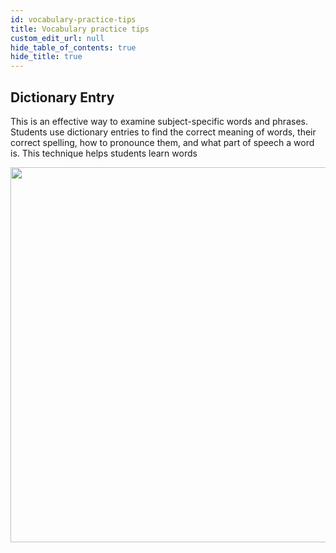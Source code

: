 ```yaml
---
id: vocabulary-practice-tips
title: Vocabulary practice tips
custom_edit_url: null
hide_table_of_contents: true
hide_title: true
---
```



## Dictionary Entry

This is an effective way to  examine  subject-specific  words  and phrases. Students use dictionary  entries  to find the correct meaning of words, their correct spelling, how to pronounce them, and what part of speech a word is. This technique helps students learn words 

<img src={dictionary} width="600" />
